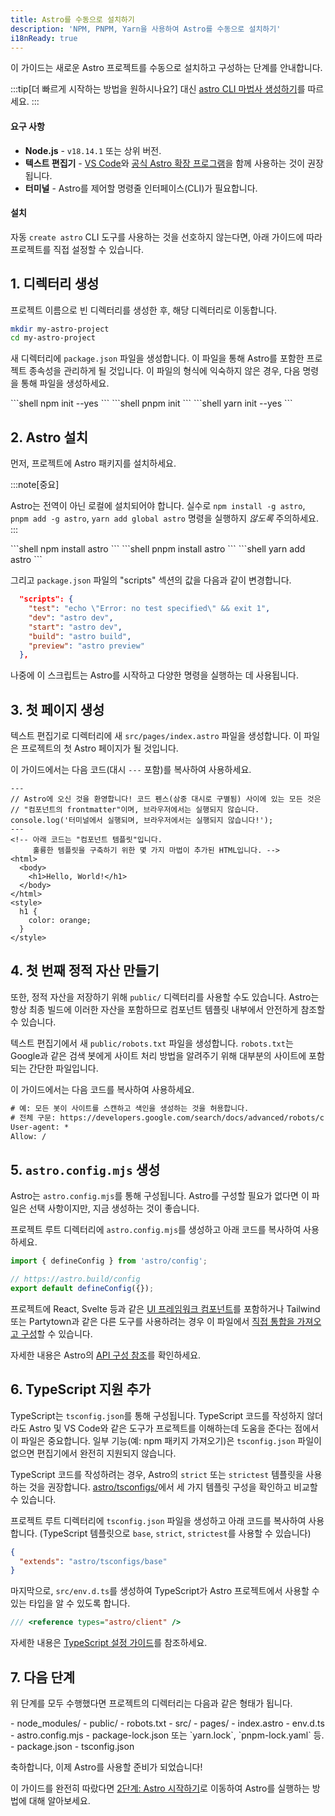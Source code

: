 ```yaml
---
title: Astro를 수동으로 설치하기
description: 'NPM, PNPM, Yarn을 사용하여 Astro를 수동으로 설치하기'
i18nReady: true
---
```


이 가이드는 새로운 Astro 프로젝트를 수동으로 설치하고 구성하는 단계를 안내합니다.

:::tip[더 빠르게 시작하는 방법을 원하시나요?]
대신 [astro CLI 마법사 생성하기](/ko/install/auto/)를 따르세요.
:::

#### 요구 사항

- **Node.js** - `v18.14.1` 또는 상위 버전.
- **텍스트 편집기** - [VS Code](https://code.visualstudio.com/)와 [공식 Astro 확장 프로그램](https://marketplace.visualstudio.com/items?itemName=astro-build.astro-vscode)을 함께 사용하는 것이 권장됩니다.
- **터미널** - Astro를 제어할 명령줄 인터페이스(CLI)가 필요합니다.

#### 설치

자동 `create astro` CLI 도구를 사용하는 것을 선호하지 않는다면, 아래 가이드에 따라 프로젝트를 직접 설정할 수 있습니다.

## 1. 디렉터리 생성

프로젝트 이름으로 빈 디렉터리를 생성한 후, 해당 디렉터리로 이동합니다.

```bash
mkdir my-astro-project
cd my-astro-project
```

새 디렉터리에 `package.json` 파일을 생성합니다. 이 파일을 통해 Astro를 포함한 프로젝트 종속성을 관리하게 될 것입니다. 이 파일의 형식에 익숙하지 않은 경우, 다음 명령을 통해 파일을 생성하세요.

<PackageManagerTabs>
  <Fragment slot="npm">
  ```shell
  npm init --yes
  ```
  </Fragment>
  <Fragment slot="pnpm">
  ```shell
  pnpm init 
  ```
  </Fragment>
  <Fragment slot="yarn">
  ```shell
  yarn init --yes
  ```
  </Fragment>
</PackageManagerTabs>

## 2. Astro 설치

먼저, 프로젝트에 Astro 패키지를 설치하세요.

:::note[중요]

Astro는 전역이 아닌 로컬에 설치되어야 합니다. 실수로 `npm install -g astro`, `pnpm add -g astro`, `yarn add global astro` 명령을 실행하지 *않도록* 주의하세요.
:::

<PackageManagerTabs>
  <Fragment slot="npm">
  ```shell
  npm install astro
  ```
  </Fragment>
  <Fragment slot="pnpm">
  ```shell
  pnpm install astro 
  ```
  </Fragment>
  <Fragment slot="yarn">
  ```shell
  yarn add astro
  ```
  </Fragment>
</PackageManagerTabs>

그리고 `package.json` 파일의 "scripts" 섹션의 값을 다음과 같이 변경합니다.

```json title="package.json" del={2} ins={3-6}
  "scripts": {
    "test": "echo \"Error: no test specified\" && exit 1",
    "dev": "astro dev",
    "start": "astro dev",
    "build": "astro build",
    "preview": "astro preview"
  },
```

나중에 이 스크립트는 Astro를 시작하고 다양한 명령을 실행하는 데 사용됩니다.

## 3. 첫 페이지 생성

텍스트 편집기로 디렉터리에 새 `src/pages/index.astro` 파일을 생성합니다. 이 파일은 프로젝트의 첫 Astro 페이지가 될 것입니다.

이 가이드에서는 다음 코드(대시 `---` 포함)를 복사하여 사용하세요.

```astro title="src/pages/index.astro"
---
// Astro에 오신 것을 환영합니다! 코드 펜스(삼중 대시로 구별됨) 사이에 있는 모든 것은
// "컴포넌트의 frontmatter"이며, 브라우저에서는 실행되지 않습니다.
console.log('터미널에서 실행되며, 브라우저에서는 실행되지 않습니다!');
---
<!-- 아래 코드는 "컴포넌트 템플릿"입니다.
     훌륭한 템플릿을 구축하기 위한 몇 가지 마법이 추가된 HTML입니다. -->
<html>
  <body>
    <h1>Hello, World!</h1>
  </body>
</html>
<style>
  h1 {
    color: orange;
  }
</style>
```

## 4. 첫 번째 정적 자산 만들기

또한, 정적 자산을 저장하기 위해 `public/` 디렉터리를 사용할 수도 있습니다. Astro는 항상 최종 빌드에 이러한 자산을 포함하므로 컴포넌트 템플릿 내부에서 안전하게 참조할 수 있습니다.

텍스트 편집기에서 새 `public/robots.txt` 파일을 생성합니다. `robots.txt`는 Google과 같은 검색 봇에게 사이트 처리 방법을 알려주기 위해 대부분의 사이트에 포함되는 간단한 파일입니다.

이 가이드에서는 다음 코드를 복사하여 사용하세요.

```diff title="public/robots.txt"
# 예: 모든 봇이 사이트를 스캔하고 색인을 생성하는 것을 허용합니다.
# 전체 구문: https://developers.google.com/search/docs/advanced/robots/create-robots-txt
User-agent: *
Allow: /
```

## 5. `astro.config.mjs` 생성

Astro는 `astro.config.mjs`를 통해 구성됩니다. Astro를 구성할 필요가 없다면 이 파일은 선택 사항이지만, 지금 생성하는 것이 좋습니다.

프로젝트 루트 디렉터리에 `astro.config.mjs`를 생성하고 아래 코드를 복사하여 사용하세요.

```js title="astro.config.mjs"
import { defineConfig } from 'astro/config';

// https://astro.build/config
export default defineConfig({});
```

프로젝트에 React, Svelte 등과 같은 [UI 프레임워크 컴포넌트](/ko/guides/framework-components/)를 포함하거나 Tailwind 또는 Partytown과 같은 다른 도구를 사용하려는 경우 이 파일에서 [직접 통합을 가져오고 구성](/ko/guides/integrations-guide/)할 수 있습니다.

<ReadMore>자세한 내용은 Astro의 [API 구성 참조](/ko/reference/configuration-reference/)를 확인하세요.</ReadMore>

## 6. TypeScript 지원 추가

TypeScript는 `tsconfig.json`를 통해 구성됩니다. TypeScript 코드를 작성하지 않더라도 Astro 및 VS Code와 같은 도구가 프로젝트를 이해하는데 도움을 준다는 점에서 이 파일은 중요합니다. 일부 기능(예: npm 패키지 가져오기)은 `tsconfig.json` 파일이 없으면 편집기에서 완전히 지원되지 않습니다.

TypeScript 코드를 작성하려는 경우, Astro의 `strict` 또는 `strictest` 템플릿을 사용하는 것을 권장합니다. [astro/tsconfigs/](https://github.com/withastro/astro/blob/main/packages/astro/tsconfigs/)에서 세 가지 템플릿 구성을 확인하고 비교할 수 있습니다.

프로젝트 루트 디렉터리에 `tsconfig.json` 파일을 생성하고 아래 코드를 복사하여 사용합니다. (TypeScript 템플릿으로 `base`, `strict`, `strictest`를 사용할 수 있습니다)

```json title="tsconfig.json" "base"
{
  "extends": "astro/tsconfigs/base"
}
```

마지막으로, `src/env.d.ts`를 생성하여 TypeScript가 Astro 프로젝트에서 사용할 수 있는 타입을 알 수 있도록 합니다.

```ts title="src/env.d.ts"
/// <reference types="astro/client" />
```

<ReadMore>자세한 내용은 [TypeScript 설정 가이드](/ko/guides/typescript/#설정)를 참조하세요.</ReadMore>

## 7. 다음 단계

위 단계를 모두 수행했다면 프로젝트의 디렉터리는 다음과 같은 형태가 됩니다.

<FileTree>
- node_modules/
- public/
  - robots.txt
- src/
  - pages/
    - index.astro
  - env.d.ts
- astro.config.mjs
- package-lock.json 또는 `yarn.lock`, `pnpm-lock.yaml` 등.
- package.json
- tsconfig.json
</FileTree>

축하합니다, 이제 Astro를 사용할 준비가 되었습니다!

이 가이드를 완전히 따랐다면 [2단계: Astro 시작하기](/ko/install/auto/#2-astro-시작하기-)로 이동하여 Astro를 실행하는 방법에 대해 알아보세요.
